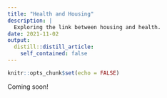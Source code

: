 ```yaml
---
title: "Health and Housing"
description: |
  Exploring the link between housing and health.
date: 2021-11-02
output:
  distill::distill_article:
    self_contained: false
---
```



```r
knitr::opts_chunk$set(echo = FALSE)
```

Coming soon!


